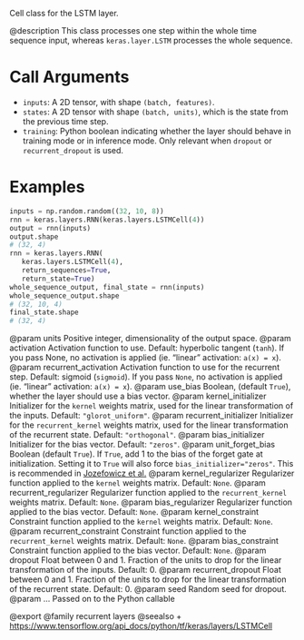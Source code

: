 Cell class for the LSTM layer.

@description
This class processes one step within the whole time sequence input, whereas
`keras.layer.LSTM` processes the whole sequence.

# Call Arguments
- `inputs`: A 2D tensor, with shape `(batch, features)`.
- `states`: A 2D tensor with shape `(batch, units)`, which is the state
    from the previous time step.
- `training`: Python boolean indicating whether the layer should behave in
    training mode or in inference mode. Only relevant when `dropout` or
    `recurrent_dropout` is used.

# Examples
```python
inputs = np.random.random((32, 10, 8))
rnn = keras.layers.RNN(keras.layers.LSTMCell(4))
output = rnn(inputs)
output.shape
# (32, 4)
rnn = keras.layers.RNN(
   keras.layers.LSTMCell(4),
   return_sequences=True,
   return_state=True)
whole_sequence_output, final_state = rnn(inputs)
whole_sequence_output.shape
# (32, 10, 4)
final_state.shape
# (32, 4)
```

@param units Positive integer, dimensionality of the output space.
@param activation Activation function to use. Default: hyperbolic tangent
    (`tanh`). If you pass None, no activation is applied
    (ie. "linear" activation: `a(x) = x`).
@param recurrent_activation Activation function to use for the recurrent step.
    Default: sigmoid (`sigmoid`). If you pass `None`, no activation is
    applied (ie. "linear" activation: `a(x) = x`).
@param use_bias Boolean, (default `True`), whether the layer
    should use a bias vector.
@param kernel_initializer Initializer for the `kernel` weights matrix,
    used for the linear transformation of the inputs. Default:
    `"glorot_uniform"`.
@param recurrent_initializer Initializer for the `recurrent_kernel`
    weights matrix, used for the linear transformation
    of the recurrent state. Default: `"orthogonal"`.
@param bias_initializer Initializer for the bias vector. Default: `"zeros"`.
@param unit_forget_bias Boolean (default `True`). If `True`,
    add 1 to the bias of the forget gate at initialization.
    Setting it to `True` will also force `bias_initializer="zeros"`.
    This is recommended in [Jozefowicz et al.](
    https://github.com/mlresearch/v37/blob/gh-pages/jozefowicz15.pdf)
@param kernel_regularizer Regularizer function applied to the `kernel` weights
    matrix. Default: `None`.
@param recurrent_regularizer Regularizer function applied to the
    `recurrent_kernel` weights matrix. Default: `None`.
@param bias_regularizer Regularizer function applied to the bias vector.
    Default: `None`.
@param kernel_constraint Constraint function applied to the `kernel` weights
    matrix. Default: `None`.
@param recurrent_constraint Constraint function applied to the
    `recurrent_kernel` weights matrix. Default: `None`.
@param bias_constraint Constraint function applied to the bias vector.
    Default: `None`.
@param dropout Float between 0 and 1. Fraction of the units to drop for the
    linear transformation of the inputs. Default: 0.
@param recurrent_dropout Float between 0 and 1. Fraction of the units to drop
    for the linear transformation of the recurrent state. Default: 0.
@param seed Random seed for dropout.
@param ... Passed on to the Python callable

@export
@family recurrent layers
@seealso
+ <https://www.tensorflow.org/api_docs/python/tf/keras/layers/LSTMCell>
